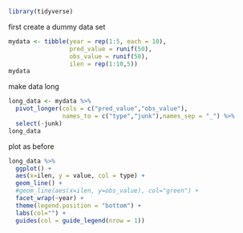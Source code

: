 
```r
library(tidyverse)
```

first create a dummy data set
```r
mydata <- tibble(year = rep(1:5, each = 10),
                 pred_value = runif(50),
                 obs_value = runif(50),
                 ilen = rep(1:10,5))
mydata
```
make data long
```r
long_data <- mydata %>% 
  pivot_longer(cols = c("pred_value","obs_value"),
               names_to = c("type","junk"),names_sep = "_") %>% 
  select(-junk)
long_data
```


plot as before
```r
long_data %>% 
  ggplot() +
  aes(x=ilen, y = value, col = type) +
  geom_line() +
  #geom_line(aes(x=ilen, y=obs_value), col="green") +
  facet_wrap(~year) +
  theme(legend.position = "bottom") +
  labs(col="") +
  guides(col = guide_legend(nrow = 1))
```

